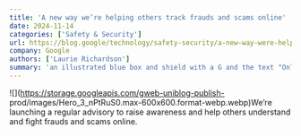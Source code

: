 ```yaml
---
title: 'A new way we’re helping others track frauds and scams online'
date: 2024-11-14
categories: ['Safety & Security']
url: https://blog.google/technology/safety-security/a-new-way-were-helping-others-track-frauds-and-scams-online/
company: Google
authors: ['Laurie Richardson']
summary: 'an illustrated blue box and shield with a G and the text "Online scams advisory #1"'
---
```



![](https://storage.googleapis.com/gweb-uniblog-publish-
prod/images/Hero_3_nPtRuS0.max-600x600.format-webp.webp)We’re launching a
regular advisory to raise awareness and help others understand and fight
frauds and scams online.

